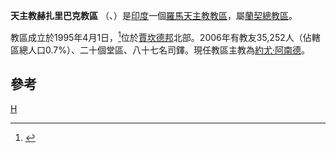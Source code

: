 {{Infobox Roman Catholic diocese
|Roman Catholic Diocese of = 天主教赫扎里巴克教區
|Latin name of diocese = Dioecesis Hazaribagana

|image =
|caption =
|location = [[印度|印度]]
|territory = [[賈坎德邦|賈坎德邦]]北部
|population = 35,252

|rite = 拉丁禮
|patron =
|province = 蘭契
|established = 1995年
|cathedral = 顯聖容主教座堂
|co-cathedral =
|leadership = 主教
|website =
|教宗 =
|metropolitan =
|ordinary = 約尤‧阿南德
|coadjutor bishop =
|auxiliary =
}}

'''天主教赫扎里巴克教區''' （{{lang-la|Dioecesis Hazaribagana}}、{{lang-en|Diocese of Hazaribag}}）是[[印度|印度]]一個[[羅馬天主教|羅馬天主教]][[教區|教區]]，屬[[天主教蘭契總教區|蘭契總教區]]。

教區成立於1995年4月1日，<ref>{{Cite web |url=http://www.vatican.va/holy_father/john_paul_ii/apost_constitutions/documents/hf_jp-ii_apc_19950401_hazaribagana_lt.html |title=升為教區的宗座憲令 |access-date=2013-12-11 |archive-date=2014-05-17 |archive-url=https://web.archive.org/web/20140517001959/http://www.vatican.va/holy_father/john_paul_ii/apost_constitutions/documents/hf_jp-ii_apc_19950401_hazaribagana_lt.html |dead-url=no }}</ref>位於[[賈坎德邦|賈坎德邦]]北部。2006年有教友35,252人（佔轄區總人口0.7%）、二十個堂區、八十七名司鐸。現任教區主教為[[約尤‧阿南德|約尤‧阿南德]]。

==參考==
{{reflist}}

[[Category:印度天主教教區|H]]